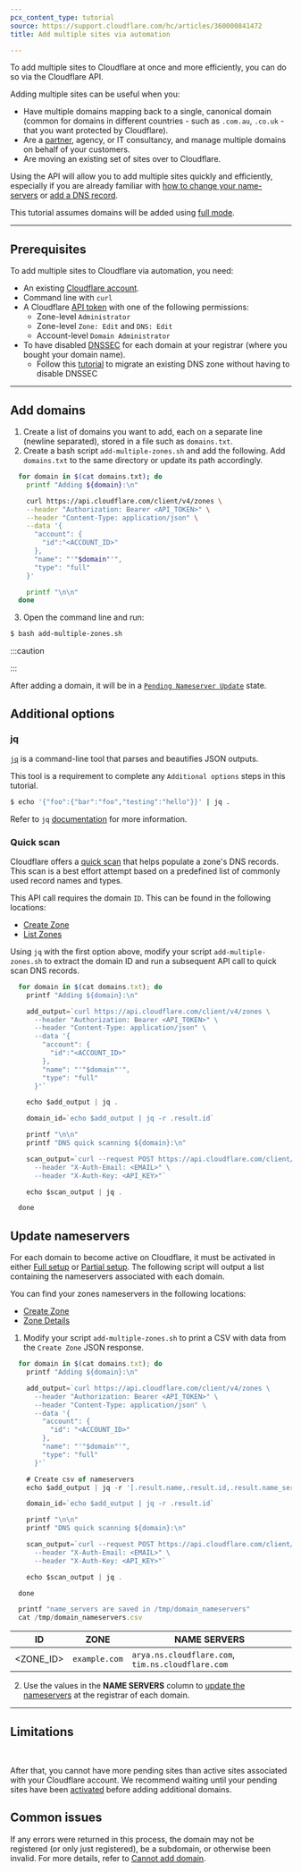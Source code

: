 ```yaml
---
pcx_content_type: tutorial
source: https://support.cloudflare.com/hc/articles/360000841472
title: Add multiple sites via automation

---
```



To add multiple sites to Cloudflare at once and more efficiently, you can do so via the Cloudflare API.

Adding multiple sites can be useful when you:

* Have multiple domains mapping back to a single, canonical domain (common for domains in different countries - such as `.com.au`, `.co.uk` - that you want protected by Cloudflare).
* Are a [partner](https://www.cloudflare.com/partners/), agency, or IT consultancy, and manage multiple domains on behalf of your customers.
* Are moving an existing set of sites over to Cloudflare.

Using the API will allow you to add multiple sites quickly and efficiently, especially if you are already familiar with [how to change your name-servers](/dns/zone-setups/full-setup/setup/) or [add a DNS record](/dns/manage-dns-records/how-to/create-dns-records/).

This tutorial assumes domains will be added using [full mode](/dns/zone-setups/full-setup/).

***

## Prerequisites

To add multiple sites to Cloudflare via automation, you need:

* An existing [Cloudflare account](/fundamentals/setup/account/create-account/).
* Command line with `curl`
* A Cloudflare [API token](/fundamentals/api/get-started/create-token/) with one of the following permissions:
  * Zone-level `Administrator`
  * Zone-level `Zone: Edit` and `DNS: Edit`
  * Account-level `Domain Administrator`
* To have disabled [DNSSEC](/dns/concepts/#dnssec) for each domain at your registrar (where you bought your domain name).
  * Follow this [tutorial](/dns/dnssec/dnssec-active-migration/) to migrate an existing DNS zone without having to disable DNSSEC

<Render file="dnssec-providers" product="dns" />

<Render file="dnssec-enabled-migration" product="dns" />

***

## Add domains

1. Create a list of domains you want to add, each on a separate line (newline separated), stored in a file such as `domains.txt`.
2. Create a bash script `add-multiple-zones.sh` and add the following. Add `domains.txt` to the same directory or update its path accordingly.

```bash
  for domain in $(cat domains.txt); do
    printf "Adding ${domain}:\n"

    curl https://api.cloudflare.com/client/v4/zones \
    --header "Authorization: Bearer <API_TOKEN>" \
    --header "Content-Type: application/json" \
    --data '{
      "account": {
        "id":"<ACCOUNT_ID>"
      },
      "name": "'"$domain"'",
      "type": "full"
    }'

    printf "\n\n"
  done
```

3. Open the command line and run:

```sh
$ bash add-multiple-zones.sh
```

:::caution


<Render file="automation-number-limitations" />


:::

After adding a domain, it will be in a [`Pending Nameserver Update`](/dns/zone-setups/reference/domain-status/) state.

## Additional options

### jq

[`jq`](https://jqlang.github.io/jq/) is a command-line tool that parses and beautifies JSON outputs.

This tool is a requirement to complete any `Additional options` steps in this tutorial.

```sh
$ echo '{"foo":{"bar":"foo","testing":"hello"}}' | jq .
```

Refer to `jq` [documentation](https://jqlang.github.io/jq/manual/#basic-filters) for more information.

### Quick scan

Cloudflare offers a [quick scan](/dns/zone-setups/reference/dns-quick-scan/) that helps populate a zone's DNS records. This scan is a best effort attempt based on a predefined list of commonly used record names and types.

This API call requires the domain `ID`. This can be found in the following locations:

* [Create Zone](/api/operations/zones-post#Request)
* [List Zones](/api/operations/zones-get)

Using `jq` with the first option above, modify your script `add-multiple-zones.sh` to extract the domain ID and run a subsequent API call to quick scan DNS records.

```js
  for domain in $(cat domains.txt); do
    printf "Adding ${domain}:\n"

    add_output=`curl https://api.cloudflare.com/client/v4/zones \
      --header "Authorization: Bearer <API_TOKEN>" \
      --header "Content-Type: application/json" \
      --data '{
        "account": {
          "id":"<ACCOUNT_ID>"
        },
        "name": "'"$domain"'",
        "type": "full"
      }'`

    echo $add_output | jq .

    domain_id=`echo $add_output | jq -r .result.id`

    printf "\n\n"
    printf "DNS quick scanning ${domain}:\n"

    scan_output=`curl --request POST https://api.cloudflare.com/client/v4/zones/$domain_id/dns_records/scan \
      --header "X-Auth-Email: <EMAIL>" \
      --header "X-Auth-Key: <API_KEY>"`

    echo $scan_output | jq .

  done
```

## Update nameservers

For each domain to become active on Cloudflare, it must be activated in either [Full setup](/dns/zone-setups/full-setup/setup/) or [Partial setup](/dns/zone-setups/partial-setup/setup/). The following script will output a list containing the nameservers associated with each domain.

You can find your zones nameservers in the following locations:

* [Create Zone](/api/operations/zones-post#Request)
* [Zone Details](/api/operations/zones-0-get)

1. Modify your script `add-multiple-zones.sh` to print a CSV with data from the `Create Zone` JSON response.

```js
  for domain in $(cat domains.txt); do
    printf "Adding ${domain}:\n"

    add_output=`curl https://api.cloudflare.com/client/v4/zones \
      --header "Authorization: Bearer <API_TOKEN>" \
      --header "Content-Type: application/json" \
      --data '{
        "account": {
          "id": "<ACCOUNT_ID>"
        },
        "name": "'"$domain"'",
        "type": "full"
      }'`

    # Create csv of nameservers
    echo $add_output | jq -r '[.result.name,.result.id,.result.name_servers[]] | @csv' >> /tmp/domain_nameservers.csv

    domain_id=`echo $add_output | jq -r .result.id`

    printf "\n\n"
    printf "DNS quick scanning ${domain}:\n"

    scan_output=`curl --request POST https://api.cloudflare.com/client/v4/zones/$domain_id/dns_records/scan \
      --header "X-Auth-Email: <EMAIL>" \
      --header "X-Auth-Key: <API_KEY>"`

    echo $scan_output | jq .

  done

  printf "name_servers are saved in /tmp/domain_nameservers"
  cat /tmp/domain_nameservers.csv
```

| ID          | ZONE          | NAME SERVERS                                      |
| ----------- | ------------- | ------------------------------------------------- |
| \<ZONE\_ID> | `example.com` | `arya.ns.cloudflare.com`, `tim.ns.cloudflare.com` |

2. Use the values in the **NAME SERVERS** column to [update the nameservers](/dns/zone-setups/full-setup/setup/#update-your-registrar) at the registrar of each domain.

***

## Limitations

<Render file="automation-number-limitations" /> <br/>

After that, you cannot have more pending sites than active sites associated with your Cloudflare account. We recommend waiting until your pending sites have been [activated](/dns/zone-setups/reference/domain-status/) before adding additional domains.

## Common issues

If any errors were returned in this process, the domain may not be registered (or only just registered), be a subdomain, or otherwise been invalid. For more details, refer to [Cannot add domain](/dns/zone-setups/troubleshooting/cannot-add-domain/).
